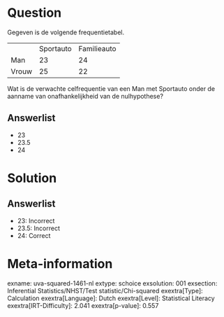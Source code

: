 Question
========

Gegeven is de volgende frequentietabel.

  ------- ----------- -------------
          Sportauto   Familieauto
  Man     23          24
  Vrouw   25          22
  ------- ----------- -------------

Wat is de verwachte celfrequentie van een Man met Sportauto onder de
aanname van onafhankelijkheid van de nulhypothese?

Answerlist
----------

* 23
* 23.5
* 24

Solution
========

Answerlist
----------

* 23: Incorrect
* 23.5: Incorrect
* 24: Correct

Meta-information
================
exname: uva-squared-1461-nl
extype: schoice
exsolution: 001
exsection: Inferential Statistics/NHST/Test statistic/Chi-squared
exextra[Type]: Calculation
exextra[Language]: Dutch
exextra[Level]: Statistical Literacy
exextra[IRT-Difficulty]: 2.041
exextra[p-value]: 0.557
